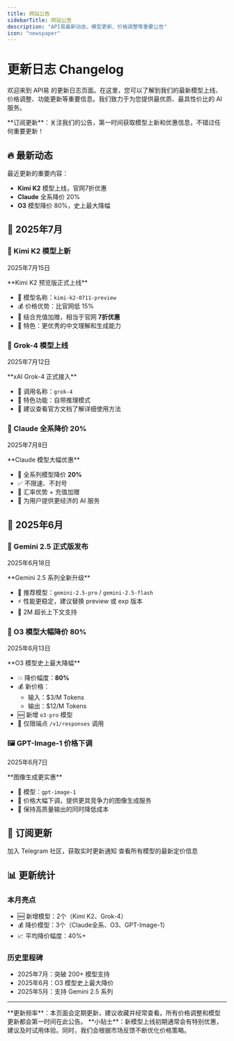 ```yaml
---
title: 网站公告
sidebarTitle: 网站公告
description: "API易最新动态、模型更新、价格调整等重要公告"
icon: "newspaper"
---
```


# 更新日志 Changelog

欢迎来到 API易 的更新日志页面。在这里，您可以了解到我们的最新模型上线、价格调整、功能更新等重要信息。我们致力于为您提供最优质、最具性价比的 AI 服务。

<Note>
  **订阅更新**：关注我们的公告，第一时间获取模型上新和优惠信息，不错过任何重要更新！
</Note>

## 🔥 最新动态

最近更新的重要内容：
- **Kimi K2** 模型上线，官网7折优惠
- **Claude** 全系降价 20%
- **O3** 模型降价 80%，史上最大降幅

## 📅 2025年7月

### 🚀 Kimi K2 模型上新
<time>2025年7月15日</time>

<Card>
  **Kimi K2 预览版正式上线**
  
  - 📌 模型名称：`kimi-k2-0711-preview`
  - 💰 价格优势：比官网低 15%
  - 🎁 结合充值加赠，相当于官网 **7折优惠**
  - 🌟 特色：更优秀的中文理解和生成能力
</Card>

### 🤖 Grok-4 模型上线
<time>2025年7月12日</time>

<Card>
  **xAI Grok-4 正式接入**
  
  - 📌 调用名称：`grok-4`
  - 🧠 特色功能：自带推理模式
  - 📖 建议查看官方文档了解详细使用方法
</Card>

### 💸 Claude 全系降价 20%
<time>2025年7月8日</time>

<Card>
  **Claude 模型大幅优惠**
  
  - 🎉 全系列模型降价 **20%**
  - ✅ 不限速、不封号
  - 💱 汇率优势 + 充值加赠
  - 🚀 为用户提供更经济的 AI 服务
</Card>

## 📅 2025年6月

### 🌟 Gemini 2.5 正式版发布
<time>2025年6月18日</time>

<Card>
  **Gemini 2.5 系列全新升级**
  
  - 📌 推荐模型：`gemini-2.5-pro` / `gemini-2.5-flash`
  - ⚡ 性能更稳定，建议替换 preview 或 exp 版本
  - 🎯 2M 超长上下文支持
</Card>

### 🎊 O3 模型大幅降价 80%
<time>2025年6月13日</time>

<Card>
  **O3 模型史上最大降幅**
  
  - 💥 降价幅度：**80%**
  - 💰 新价格：
    - 输入：$3/M Tokens
    - 输出：$12/M Tokens
  - 🆕 新增 `o3-pro` 模型
  - 📍 仅限端点 `/v1/responses` 调用
</Card>

### 🖼️ GPT-Image-1 价格下调
<time>2025年6月7日</time>

<Card>
  **图像生成更实惠**
  
  - 📌 模型：`gpt-image-1`
  - 💸 价格大幅下调，提供更具竞争力的图像生成服务
  - 🎨 保持高质量输出的同时降低成本
</Card>

## 🔔 订阅更新

<CardGroup cols={2}>
  <Card
    title="加入社区"
    icon="users"
    href="https://t.me/apiyi_community"
  >
    加入 Telegram 社区，获取实时更新通知
  </Card>
  <Card
    title="查看定价"
    icon="tag"
    href="https://api.apiyi.com/pricing"
  >
    查看所有模型的最新定价信息
  </Card>
</CardGroup>

## 📊 更新统计

### 本月亮点
- 🆕 新增模型：2个（Kimi K2、Grok-4）
- 💰 降价模型：3个（Claude全系、O3、GPT-Image-1）
- 📈 平均降价幅度：40%+

### 历史里程碑
- 2025年7月：突破 200+ 模型支持
- 2025年6月：O3 模型史上最大降价
- 2025年5月：支持 Gemini 2.5 系列

---

<Info>
  **更新频率**：本页面会定期更新，建议收藏并经常查看。所有价格调整和模型更新都会第一时间在此公告。
</Info>

<Tip>
  **小贴士**：新模型上线初期通常会有特别优惠，建议及时试用体验。同时，我们会根据市场反馈不断优化价格策略。
</Tip>